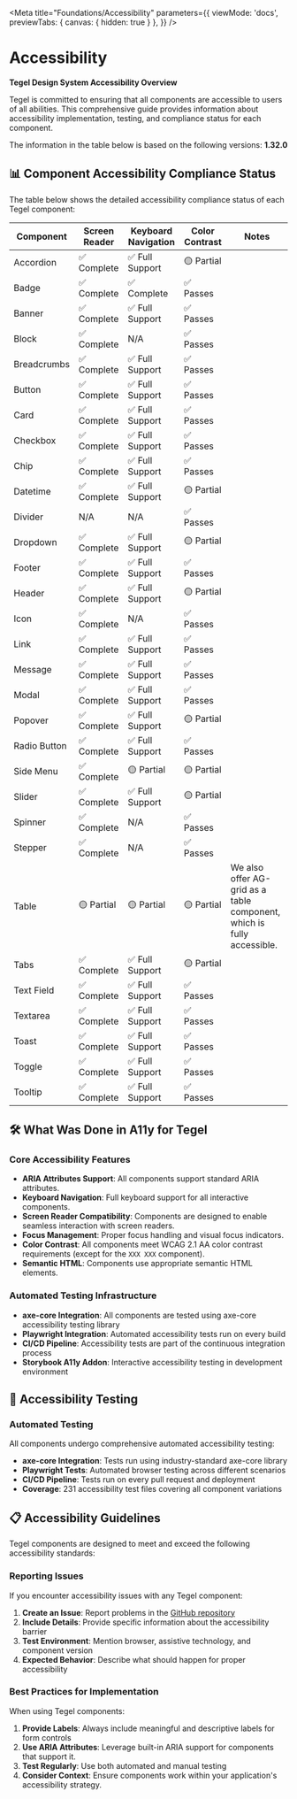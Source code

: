 
<Meta 
  title="Foundations/Accessibility" 
  parameters={{
    viewMode: 'docs',
    previewTabs: { canvas: { hidden: true } },
  }}
/>

# Accessibility

<div style={{
  border: '1px solid #e1e5e9',
  borderRadius: '8px',
  padding: '24px',
  marginBottom: '24px',
  backgroundColor: '#f8f9fa',
}}>

**Tegel Design System Accessibility Overview**

Tegel is committed to ensuring that all components are accessible to users of all abilities. This comprehensive guide provides information about accessibility implementation, testing, and compliance status for each component.

</div>

<div style={{
  border: '1px solid #fff3cd',
  borderRadius: '8px',
  padding: '16px',
  marginBottom: '20px',
  backgroundColor: '#fff3cd',
  borderLeft: '10px solid rgba(241, 194, 27, 1)'
}}>

The information in the table below is based on the following versions: **1.32.0**

</div>

## 📊 Component Accessibility Compliance Status

<div style={{
  border: '1px solid #e1e5e9',
  borderRadius: '8px',
  padding: '20px',
  marginBottom: '20px',
  backgroundColor: '#ffffff'
}}>

The table below shows the detailed accessibility compliance status of each Tegel component:

<table style={{
  width: '100%',
  borderCollapse: 'collapse',
  marginTop: '16px'
}}>
  <thead>
    <tr style={{ backgroundColor: '#f8f9fa' }}>
      <th style={{ padding: '12px', textAlign: 'left', borderBottom: '2px solid #dee2e6' }}>Component</th>
      <th style={{ padding: '12px', textAlign: 'left', borderBottom: '2px solid #dee2e6' }}>Screen Reader</th>
      <th style={{ padding: '12px', textAlign: 'left', borderBottom: '2px solid #dee2e6' }}>Keyboard Navigation</th>
      <th style={{ padding: '12px', textAlign: 'left', borderBottom: '2px solid #dee2e6' }}>Color Contrast</th>
      <th style={{ padding: '12px', textAlign: 'left', borderBottom: '2px solid #dee2e6' }}>Notes</th>
    </tr>
  </thead>
  <tbody>
    <tr style={{ borderBottom: '1px solid #dee2e6' }}>
      <td style={{ padding: '12px', fontWeight: '500' }}>Accordion</td>
      <td style={{ padding: '12px' }}>✅ Complete</td>
      <td style={{ padding: '12px' }}>✅ Full Support</td>
      <td style={{ padding: '12px' }}>🟡 Partial</td>
      <td style={{ padding: '12px' }}></td>
    </tr>
    <tr style={{ borderBottom: '1px solid #dee2e6' }}>
      <td style={{ padding: '12px', fontWeight: '500' }}>Badge</td>
      <td style={{ padding: '12px' }}>✅ Complete</td>
      <td style={{ padding: '12px' }}>✅ Complete</td>
      <td style={{ padding: '12px' }}>✅ Passes</td>
      <td style={{ padding: '12px' }}></td>
    </tr>
    <tr style={{ borderBottom: '1px solid #dee2e6' }}>
      <td style={{ padding: '12px', fontWeight: '500' }}>Banner</td>
      <td style={{ padding: '12px' }}>✅ Complete</td>
      <td style={{ padding: '12px' }}>✅ Full Support</td>
      <td style={{ padding: '12px' }}>✅ Passes</td>
      <td style={{ padding: '12px' }}></td>
    </tr>
    <tr style={{ borderBottom: '1px solid #dee2e6' }}>
      <td style={{ padding: '12px', fontWeight: '500' }}>Block</td>
      <td style={{ padding: '12px' }}>✅ Complete</td>
      <td style={{ padding: '12px' }}>N/A</td>
      <td style={{ padding: '12px' }}>✅ Passes</td>
      <td style={{ padding: '12px' }}></td>
    </tr>
    <tr style={{ borderBottom: '1px solid #dee2e6' }}>
      <td style={{ padding: '12px', fontWeight: '500' }}>Breadcrumbs</td>
      <td style={{ padding: '12px' }}>✅ Complete</td>
      <td style={{ padding: '12px' }}>✅ Full Support</td>
      <td style={{ padding: '12px' }}>✅ Passes</td>
      <td style={{ padding: '12px' }}></td>
    </tr>
    <tr style={{ borderBottom: '1px solid #dee2e6' }}>
      <td style={{ padding: '12px', fontWeight: '500' }}>Button</td>
      <td style={{ padding: '12px' }}>✅ Complete</td>
      <td style={{ padding: '12px' }}>✅ Full Support</td>
      <td style={{ padding: '12px' }}>✅ Passes</td>
      <td style={{ padding: '12px' }}></td>
    </tr>
    <tr style={{ borderBottom: '1px solid #dee2e6' }}>
      <td style={{ padding: '12px', fontWeight: '500' }}>Card</td>
      <td style={{ padding: '12px' }}>✅ Complete</td>
      <td style={{ padding: '12px' }}>✅ Full Support</td>
      <td style={{ padding: '12px' }}>✅ Passes</td>
      <td style={{ padding: '12px' }}></td>
    </tr>
    <tr style={{ borderBottom: '1px solid #dee2e6' }}>
      <td style={{ padding: '12px', fontWeight: '500' }}>Checkbox</td>
      <td style={{ padding: '12px' }}>✅ Complete</td>
      <td style={{ padding: '12px' }}>✅ Full Support</td>
      <td style={{ padding: '12px' }}>✅ Passes</td>
      <td style={{ padding: '12px' }}></td>
    </tr>
    <tr style={{ borderBottom: '1px solid #dee2e6' }}>
      <td style={{ padding: '12px', fontWeight: '500' }}>Chip</td>
      <td style={{ padding: '12px' }}>✅ Complete</td>
      <td style={{ padding: '12px' }}>✅ Full Support</td>
      <td style={{ padding: '12px' }}>✅ Passes</td>
      <td style={{ padding: '12px' }}></td>
    </tr>
    <tr style={{ borderBottom: '1px solid #dee2e6' }}>
      <td style={{ padding: '12px', fontWeight: '500' }}>Datetime</td>
      <td style={{ padding: '12px' }}>✅ Complete</td>
      <td style={{ padding: '12px' }}>✅ Full Support</td>
      <td style={{ padding: '12px' }}>🟡 Partial</td>
      <td style={{ padding: '12px' }}></td>
    </tr>
    <tr style={{ borderBottom: '1px solid #dee2e6' }}>
      <td style={{ padding: '12px', fontWeight: '500' }}>Divider</td>
      <td style={{ padding: '12px' }}>N/A</td>
      <td style={{ padding: '12px' }}>N/A</td>
      <td style={{ padding: '12px' }}>✅ Passes</td>
      <td style={{ padding: '12px' }}></td>
    </tr>
    <tr style={{ borderBottom: '1px solid #dee2e6' }}>
      <td style={{ padding: '12px', fontWeight: '500' }}>Dropdown</td>
      <td style={{ padding: '12px' }}>✅ Complete</td>
      <td style={{ padding: '12px' }}>✅ Full Support</td>
      <td style={{ padding: '12px' }}>🟡 Partial</td>
      <td style={{ padding: '12px' }}></td>
    </tr>
    <tr style={{ borderBottom: '1px solid #dee2e6' }}>
      <td style={{ padding: '12px', fontWeight: '500' }}>Footer</td>
      <td style={{ padding: '12px' }}>✅ Complete</td>
      <td style={{ padding: '12px' }}>✅ Full Support</td>
      <td style={{ padding: '12px' }}>✅ Passes</td>
      <td style={{ padding: '12px' }}></td>
    </tr>
    <tr style={{ borderBottom: '1px solid #dee2e6' }}>
      <td style={{ padding: '12px', fontWeight: '500' }}>Header</td>
      <td style={{ padding: '12px' }}>✅ Complete</td>
      <td style={{ padding: '12px' }}>✅ Full Support</td>
      <td style={{ padding: '12px' }}>🟡 Partial</td>
      <td style={{ padding: '12px' }}></td>
    </tr>
    <tr style={{ borderBottom: '1px solid #dee2e6' }}>
      <td style={{ padding: '12px', fontWeight: '500' }}>Icon</td>
      <td style={{ padding: '12px' }}>✅ Complete</td>
      <td style={{ padding: '12px' }}>N/A</td>
      <td style={{ padding: '12px' }}>✅ Passes</td>
      <td style={{ padding: '12px' }}></td>
    </tr>
    <tr style={{ borderBottom: '1px solid #dee2e6' }}>
      <td style={{ padding: '12px', fontWeight: '500' }}>Link</td>
      <td style={{ padding: '12px' }}>✅ Complete</td>
      <td style={{ padding: '12px' }}>✅ Full Support</td>
      <td style={{ padding: '12px' }}>✅ Passes</td>
      <td style={{ padding: '12px' }}></td>
    </tr>
    <tr style={{ borderBottom: '1px solid #dee2e6' }}>
      <td style={{ padding: '12px', fontWeight: '500' }}>Message</td>
      <td style={{ padding: '12px' }}>✅ Complete</td>
      <td style={{ padding: '12px' }}>✅ Full Support</td>
      <td style={{ padding: '12px' }}>✅ Passes</td>
      <td style={{ padding: '12px' }}></td>
    </tr>
    <tr style={{ borderBottom: '1px solid #dee2e6' }}>
      <td style={{ padding: '12px', fontWeight: '500' }}>Modal</td>
      <td style={{ padding: '12px' }}>✅ Complete</td>
      <td style={{ padding: '12px' }}>✅ Full Support</td>
      <td style={{ padding: '12px' }}>✅ Passes</td>
      <td style={{ padding: '12px' }}></td>
    </tr>
    <tr style={{ borderBottom: '1px solid #dee2e6' }}>
      <td style={{ padding: '12px', fontWeight: '500' }}>Popover</td>
      <td style={{ padding: '12px' }}>✅ Complete</td>
      <td style={{ padding: '12px' }}>✅ Full Support</td>
      <td style={{ padding: '12px' }}>🟡 Partial</td>
      <td style={{ padding: '12px' }}></td>
    </tr>
    <tr style={{ borderBottom: '1px solid #dee2e6' }}>
      <td style={{ padding: '12px', fontWeight: '500' }}>Radio Button</td>
      <td style={{ padding: '12px' }}>✅ Complete</td>
      <td style={{ padding: '12px' }}>✅ Full Support</td>
      <td style={{ padding: '12px' }}>✅ Passes</td>
      <td style={{ padding: '12px' }}></td>
    </tr>
    <tr style={{ borderBottom: '1px solid #dee2e6' }}>
      <td style={{ padding: '12px', fontWeight: '500' }}>Side Menu</td>
      <td style={{ padding: '12px' }}>✅ Complete</td>
      <td style={{ padding: '12px' }}>🟡 Partial</td>
      <td style={{ padding: '12px' }}>🟡 Partial</td>
      <td style={{ padding: '12px' }}></td>
    </tr>
    <tr style={{ borderBottom: '1px solid #dee2e6' }}>
      <td style={{ padding: '12px', fontWeight: '500' }}>Slider</td>
      <td style={{ padding: '12px' }}>✅ Complete</td>
      <td style={{ padding: '12px' }}>✅ Full Support</td>
      <td style={{ padding: '12px' }}>🟡 Partial</td>
      <td style={{ padding: '12px' }}></td>
    </tr>
    <tr style={{ borderBottom: '1px solid #dee2e6' }}>
      <td style={{ padding: '12px', fontWeight: '500' }}>Spinner</td>
      <td style={{ padding: '12px' }}>✅ Complete</td>
      <td style={{ padding: '12px' }}>N/A</td>
      <td style={{ padding: '12px' }}>✅ Passes</td>
      <td style={{ padding: '12px' }}></td>
    </tr>
    <tr style={{ borderBottom: '1px solid #dee2e6' }}>
      <td style={{ padding: '12px', fontWeight: '500' }}>Stepper</td>
      <td style={{ padding: '12px' }}>✅ Complete</td>
      <td style={{ padding: '12px' }}>N/A</td>
      <td style={{ padding: '12px' }}>✅ Passes</td>
      <td style={{ padding: '12px' }}></td>
    </tr>
    <tr style={{ borderBottom: '1px solid #dee2e6' }}>
      <td style={{ padding: '12px', fontWeight: '500' }}>Table</td>
      <td style={{ padding: '12px' }}>🟡 Partial</td>
      <td style={{ padding: '12px' }}>🟡 Partial</td>
      <td style={{ padding: '12px' }}>🟡 Partial</td>
      <td style={{ padding: '12px' }}>We also offer AG-grid as a table component, which is fully accessible.</td>
    </tr>
    <tr style={{ borderBottom: '1px solid #dee2e6' }}>
      <td style={{ padding: '12px', fontWeight: '500' }}>Tabs</td>
      <td style={{ padding: '12px' }}>✅ Complete</td>
      <td style={{ padding: '12px' }}>✅ Full Support</td>
      <td style={{ padding: '12px' }}>🟡 Partial</td>
      <td style={{ padding: '12px' }}></td>
    </tr>
    <tr style={{ borderBottom: '1px solid #dee2e6' }}>
      <td style={{ padding: '12px', fontWeight: '500' }}>Text Field</td>
      <td style={{ padding: '12px' }}>✅ Complete</td>
      <td style={{ padding: '12px' }}>✅ Full Support</td>
      <td style={{ padding: '12px' }}>✅ Passes</td>
      <td style={{ padding: '12px' }}></td>
    </tr>
    <tr style={{ borderBottom: '1px solid #dee2e6' }}>
      <td style={{ padding: '12px', fontWeight: '500' }}>Textarea</td>
      <td style={{ padding: '12px' }}>✅ Complete</td>
      <td style={{ padding: '12px' }}>✅ Full Support</td>
      <td style={{ padding: '12px' }}>✅ Passes</td>
      <td style={{ padding: '12px' }}></td>
    </tr>
    <tr style={{ borderBottom: '1px solid #dee2e6' }}>
      <td style={{ padding: '12px', fontWeight: '500' }}>Toast</td>
      <td style={{ padding: '12px' }}>✅ Complete</td>
      <td style={{ padding: '12px' }}>✅ Full Support</td>
      <td style={{ padding: '12px' }}>✅ Passes</td>
      <td style={{ padding: '12px' }}></td>
    </tr>
    <tr style={{ borderBottom: '1px solid #dee2e6' }}>
      <td style={{ padding: '12px', fontWeight: '500' }}>Toggle</td>
      <td style={{ padding: '12px' }}>✅ Complete</td>
      <td style={{ padding: '12px' }}>✅ Full Support</td>
      <td style={{ padding: '12px' }}>✅ Passes</td>
      <td style={{ padding: '12px' }}></td>
    </tr>
    <tr>
      <td style={{ padding: '12px', fontWeight: '500' }}>Tooltip</td>
      <td style={{ padding: '12px' }}>✅ Complete</td>
      <td style={{ padding: '12px' }}>✅ Full Support</td>
      <td style={{ padding: '12px' }}>✅ Passes</td>
      <td style={{ padding: '12px' }}></td>
    </tr>
  </tbody>
</table>

</div>

## 🛠️ What Was Done in A11y for Tegel

<div style={{
  border: '1px solid #d1ecf1',
  borderRadius: '8px',
  padding: '20px',
  marginBottom: '20px',
  backgroundColor: '#d1ecf1'
}}>

### Core Accessibility Features
- **ARIA Attributes Support**: All components support standard ARIA attributes.
- **Keyboard Navigation**: Full keyboard support for all interactive components.
- **Screen Reader Compatibility**: Components are designed to enable seamless interaction with screen readers.
- **Focus Management**: Proper focus handling and visual focus indicators.
- **Color Contrast**: All components meet WCAG 2.1 AA color contrast requirements (except for the `XXX XXX` component).
- **Semantic HTML**: Components use appropriate semantic HTML elements.

### Automated Testing Infrastructure
- **axe-core Integration**: All components are tested using axe-core accessibility testing library
- **Playwright Integration**: Automated accessibility tests run on every build
- **CI/CD Pipeline**: Accessibility tests are part of the continuous integration process
- **Storybook A11y Addon**: Interactive accessibility testing in development environment

</div>

## 🧪 Accessibility Testing

<div style={{
  border: '1px solid #d4edda',
  borderRadius: '8px',
  padding: '20px',
  marginBottom: '20px',
  backgroundColor: '#d4edda'
}}>

### Automated Testing
All components undergo comprehensive automated accessibility testing:

- **axe-core Integration**: Tests run using industry-standard axe-core library
- **Playwright Tests**: Automated browser testing across different scenarios
- **CI/CD Pipeline**: Tests run on every pull request and deployment
- **Coverage**: 231 accessibility test files covering all component variations

</div>

## 📋 Accessibility Guidelines

<div style={{
  border: '1px solid #e1e5e9',
  borderRadius: '8px',
  padding: '20px',
  marginBottom: '20px',
  backgroundColor: '#ffffff'
}}>

Tegel components are designed to meet and exceed the following accessibility standards:

### Reporting Issues
If you encounter accessibility issues with any Tegel component:

1. **Create an Issue**: Report problems in the [GitHub repository](https://github.com/scania-digital-design-system/tegel/issues)
2. **Include Details**: Provide specific information about the accessibility barrier
3. **Test Environment**: Mention browser, assistive technology, and component version
4. **Expected Behavior**: Describe what should happen for proper accessibility

### Best Practices for Implementation
When using Tegel components:

1. **Provide Labels**: Always include meaningful and descriptive labels for form controls
2. **Use ARIA Attributes**: Leverage built-in ARIA support for components that support it.
3. **Test Regularly**: Use both automated and manual testing
4. **Consider Context**: Ensure components work within your application's accessibility strategy.

</div>
